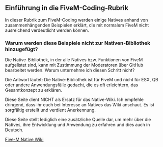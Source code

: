 ## Einführung in die FiveM-Coding-Rubrik ##

In dieser Rubrik zum FiveM-Coding werden einige Natives anhand von zusammenhängenden Beispielen erklärt, die mit normalem FiveM nicht ausreichend verdeutlicht werden können.

### Warum werden diese Beispiele nicht zur Nativen-Bibliothek hinzugefügt? ###

Die Native-Bibliothek, in der alle Natives bzw. Funktionen von FiveM aufgelistet sind, kann mit Zustimmung der Moderatoren über GitHub bearbeitet werden. Warum unternehme ich diesen Schritt nicht?

Die Antwort lautet: Die Native-Bibliothek ist für FiveM und nicht für ESX, QB oder andere Anwendungsfälle gedacht, die es oft erleichtern, das Gesamtkonzept zu erklären. 

Diese Seite dient NICHT als Ersatz für das Native-Wiki. Ich empfehle dringend, dass ihr euch bei Interesse an Natives das Wiki anschaut. Es ist sorgfältig erstellt und verdient Anerkennung.

Diese Seite stellt lediglich eine zusätzliche Quelle dar, um mehr über die Natives, ihre Entwicklung und Anwendung zu erfahren und dies auch in Deutsch.

[Five-M Native Wiki](https://docs.fivem.net/natives/)